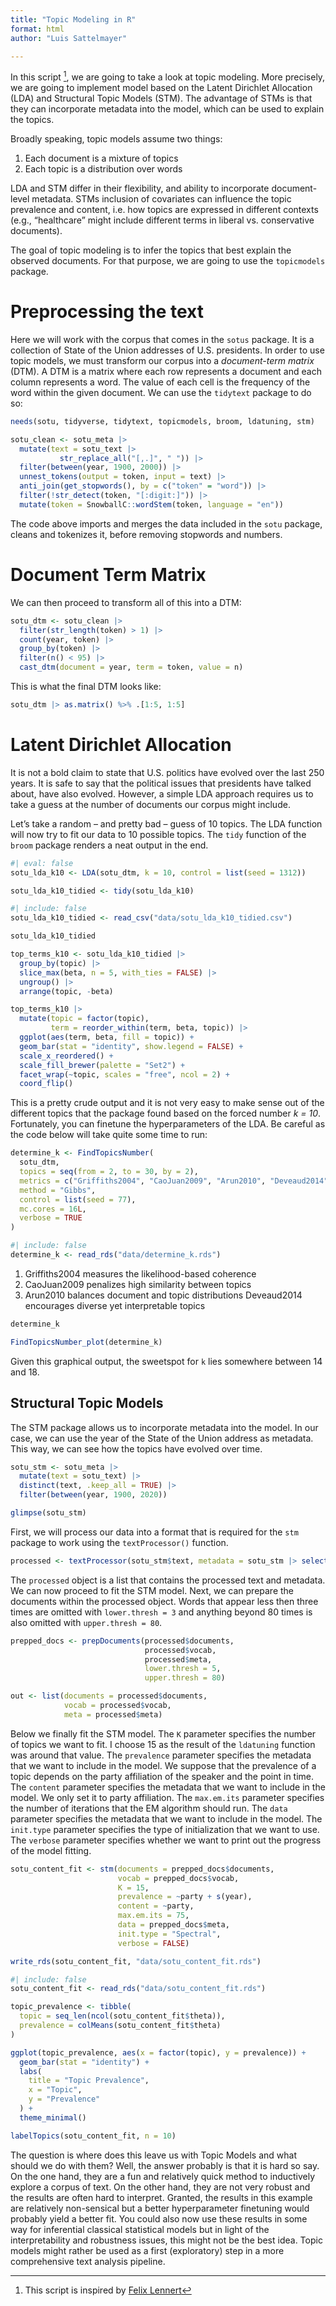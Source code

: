 ```yaml
---
title: "Topic Modeling in R"
format: html
author: "Luis Sattelmayer"

---
```


In this script [^1], we are going to take a look at topic modeling. More precisely, we are going to implement model based on the Latent Dirichlet Allocation (LDA) and Structural Topic Models (STM). The advantage of STMs is that they can incorporate metadata into the model, which can be used to explain the topics. 

[^1]: This script is inspired by [Felix Lennert](https://felix-lennert.netlify.app/)

Broadly speaking, topic models assume two things: 

1. Each document is a mixture of topics
2. Each topic is a distribution over words

LDA and STM differ in their flexibility, and ability to incorporate document-level metadata. STMs inclusion of covariates can influence the topic prevalence and content, i.e. how topics are expressed in different contexts (e.g., "healthcare" might include different terms in liberal vs. conservative documents). 

The goal of topic modeling is to infer the topics that best explain the observed documents. For that purpose, we are going to use the `topicmodels` package. 

# Preprocessing the text
Here we will work with the corpus that comes in the `sotus` package. It is a collection of State of the Union addresses of U.S. presidents. In order to use topic models, we must transform our corpus into a *document-term matrix* (DTM). A DTM is a matrix where each row represents a document and each column represents a word. The value of each cell is the frequency of the word within the given document. We can use the `tidytext` package to do so:

```r
needs(sotu, tidyverse, tidytext, topicmodels, broom, ldatuning, stm)

sotu_clean <- sotu_meta |> 
  mutate(text = sotu_text |> 
           str_replace_all("[,.]", " ")) |> 
  filter(between(year, 1900, 2000)) |> 
  unnest_tokens(output = token, input = text) |> 
  anti_join(get_stopwords(), by = c("token" = "word")) |> 
  filter(!str_detect(token, "[:digit:]")) |> 
  mutate(token = SnowballC::wordStem(token, language = "en"))
```

The code above imports and merges the data included in the `sotu` package, cleans and tokenizes it, before removing stopwords and numbers. 

# Document Term Matrix
We can then proceed to transform all of this into a DTM:

```r
sotu_dtm <- sotu_clean |> 
  filter(str_length(token) > 1) |> 
  count(year, token) |> 
  group_by(token) |> 
  filter(n() < 95) |> 
  cast_dtm(document = year, term = token, value = n)
```

This is what the final DTM looks like:

```r
sotu_dtm |> as.matrix() %>% .[1:5, 1:5]
```

# Latent Dirichlet Allocation
It is not a bold claim to state that U.S. politics have evolved over the last 250 years. It is safe to say that the political issues that presidents have talked about, have also evolved. However, a simple LDA approach requires us to take a guess at the number of documents our corpus might include. 

Let's take a random -- and pretty bad -- guess of 10 topics. The LDA function will now try to fit our data to 10 possible topics. The `tidy` function of the `broom` package renders a neat output in the end.

```r
#| eval: false
sotu_lda_k10 <- LDA(sotu_dtm, k = 10, control = list(seed = 1312))

sotu_lda_k10_tidied <- tidy(sotu_lda_k10)
```


```r
#| include: false
sotu_lda_k10_tidied <- read_csv("data/sotu_lda_k10_tidied.csv")
```

```r
sotu_lda_k10_tidied
```

```r
top_terms_k10 <- sotu_lda_k10_tidied |>
  group_by(topic) |>
  slice_max(beta, n = 5, with_ties = FALSE) |>
  ungroup() |>
  arrange(topic, -beta)

top_terms_k10 |>
  mutate(topic = factor(topic),
         term = reorder_within(term, beta, topic)) |>
  ggplot(aes(term, beta, fill = topic)) +
  geom_bar(stat = "identity", show.legend = FALSE) +
  scale_x_reordered() +
  scale_fill_brewer(palette = "Set2") +
  facet_wrap(~topic, scales = "free", ncol = 2) +
  coord_flip()
```


This is a pretty crude output and it is not very easy to make sense out of the different topics that the package found based on the forced number *k = 10*. Fortunately, you can finetune the hyperparameters of the LDA. Be careful as the code below will take quite some time to run:

```r
determine_k <- FindTopicsNumber(
  sotu_dtm,
  topics = seq(from = 2, to = 30, by = 2),
  metrics = c("Griffiths2004", "CaoJuan2009", "Arun2010", "Deveaud2014"),
  method = "Gibbs",
  control = list(seed = 77),
  mc.cores = 16L,
  verbose = TRUE
)
```


```r
#| include: false
determine_k <- read_rds("data/determine_k.rds")
```


1. Griffiths2004 measures the likelihood-based coherence
2. CaoJuan2009 penalizes high similarity between topics
3. Arun2010 balances document and topic distributions
Deveaud2014 encourages diverse yet interpretable topics

```r
determine_k 
```

```r
FindTopicsNumber_plot(determine_k)
```

Given this graphical output, the sweetspot for `k` lies somewhere between 14 and 18. 


## Structural Topic Models

The STM package allows us to incorporate metadata into the model. In our case, we can use the year of the State of the Union address as metadata. This way, we can see how the topics have evolved over time. 

```r
sotu_stm <- sotu_meta |> 
  mutate(text = sotu_text) |> 
  distinct(text, .keep_all = TRUE) |> 
  filter(between(year, 1900, 2020))

glimpse(sotu_stm)
```

First, we will process our data into a format that is required for the `stm` package to work using the `textProcessor()` function. 

```r
processed <- textProcessor(sotu_stm$text, metadata = sotu_stm |> select(-text))
```

The `processed` object is a list that contains the processed text and metadata. We can now proceed to fit the STM model. Next, we can prepare the documents within the processed object. Words that appear less then three times are omitted with `lower.thresh = 3` and anything beyond 80 times is also omitted with `upper.thresh = 80`.

```r
prepped_docs <- prepDocuments(processed$documents, 
                              processed$vocab,
                              processed$meta, 
                              lower.thresh = 5, 
                              upper.thresh = 80)
```


```r
out <- list(documents = processed$documents,
            vocab = processed$vocab,
            meta = processed$meta)
```

Below we finally fit the STM model. The `K` parameter specifies the number of topics we want to fit. I choose 15 as the result of the `ldatuning` function was around that value. The `prevalence` parameter specifies the metadata that we want to include in the model. We suppose that the prevalence of a topic depends on the party affiliation of the speaker and the point in time. The `content` parameter specifies the metadata that we want to include in the model. We only set it to party affiliation. The `max.em.its` parameter specifies the number of iterations that the EM algorithm should run. The `data` parameter specifies the metadata that we want to include in the model. The `init.type` parameter specifies the type of initialization that we want to use. The `verbose` parameter specifies whether we want to print out the progress of the model fitting.

```r
sotu_content_fit <- stm(documents = prepped_docs$documents, 
                        vocab = prepped_docs$vocab, 
                        K = 15, 
                        prevalence = ~party + s(year),
                        content = ~party,
                        max.em.its = 75, 
                        data = prepped_docs$meta, 
                        init.type = "Spectral",
                        verbose = FALSE)

write_rds(sotu_content_fit, "data/sotu_content_fit.rds")
```

```r
#| include: false
sotu_content_fit <- read_rds("data/sotu_content_fit.rds")
```


```r
topic_prevalence <- tibble(
  topic = seq_len(ncol(sotu_content_fit$theta)),
  prevalence = colMeans(sotu_content_fit$theta)
)

ggplot(topic_prevalence, aes(x = factor(topic), y = prevalence)) +
  geom_bar(stat = "identity") +
  labs(
    title = "Topic Prevalence",
    x = "Topic",
    y = "Prevalence"
  ) +
  theme_minimal()
```



```r
labelTopics(sotu_content_fit, n = 10)
```




The question is where does this leave us with Topic Models and what should we do with them? Well, the answer probably is that it is hard so say. On the one hand, they are a fun and relatively quick method to inductively explore a corpus of text. On the other hand, they are not very robust and the results are often hard to interpret. Granted, the results in this example are relatively non-sensical but a better hyperparameter finetuning would probably yield a better fit. You could also now use these results in some way for inferential classical statistical models but in light of the interpretability and robustness issues, this might not be the best idea. Topic models might rather be used as a first (exploratory) step in a more comprehensive text analysis pipeline. 






